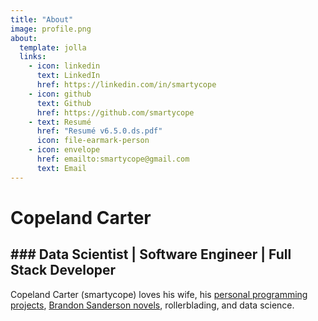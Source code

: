 ```yaml
---
title: "About"
image: profile.png
about:
  template: jolla
  links:
    - icon: linkedin
      text: LinkedIn
      href: https://linkedin.com/in/smartycope
    - icon: github
      text: Github
      href: https://github.com/smartycope
    - text: Resumé
      href: "Resumé v6.5.0.ds.pdf"
      icon: file-earmark-person
    - icon: envelope
      href: emailto:smartycope@gmail.com
      text: Email
---
```


<script src="../../index.js"></script>

# Copeland Carter
### Data Scientist | Software Engineer | Full Stack Developer
---
<!-- Check out my projects [on GitHub](https://github.com/smartycope), or some of my published projects:

- Regular Expression genererator, and more: [EZRegex](http://ezregex.org)
- A unique drawing program that acts like graph paper: [GeoDoodle](http://smartycope.github.io/geodoodle) -->

<!-- Feel free to email me at [smartycope@gmail.com](emailto:smartycope@gmail.com) -->

Copeland Carter (smartycope) loves his wife, his [personal programming projects](https://github.com/smartycope), [Brandon Sanderson novels](https://brandonsanderson.com), rollerblading, and data science.
